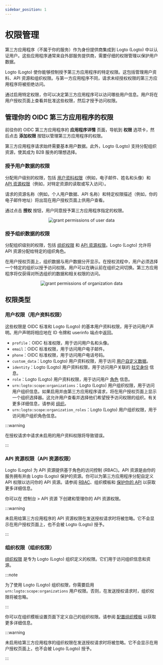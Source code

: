 ```yaml
---
sidebar_position: 1
---
```



# 权限管理

第三方应用程序（不属于你的服务）作为身份提供商集成到 Logto (Logto) 中以认证用户。这些应用程序通常来自外部服务提供商，需要仔细的权限管理以保护用户数据。

Logto (Logto) 使你能够控制授予第三方应用程序的特定权限。这包括管理用户资料、API 资源和组织权限。与第一方应用程序不同，请求未经授权权限的第三方应用程序将被拒绝访问。

通过启用特定权限，你可以决定第三方应用程序可以访问哪些用户信息。用户将在用户授权页面上查看并批准这些权限，然后才授予访问权限。

## 管理你的 OIDC 第三方应用程序的权限

前往你的 OIDC 第三方应用程序的 **应用程序详情** 页面，导航到 **权限** 选项卡，然后点击 **添加权限** 按钮以管理第三方应用程序的权限。

第三方应用程序请求始终需要基本用户数据。此外，Logto (Logto) 支持分配组织资源，使其成为 B2B 服务的理想选择。

### 授予用户数据的权限

分配用户级别的权限，包括 [用户资料权限](#user-permissions-user-profile-scopes)（例如，电子邮件、姓名和头像）和 [API 资源权限](#api-resource-permissions-api-resource-scopes)（例如，对特定资源的读取或写入访问）。

请求的资源名称（例如，个人用户数据、API 名称）和特定权限描述（例如，你的电子邮件地址）将出现在用户授权页面上供用户查看。

通过点击 **授权** 按钮，用户同意授予第三方应用程序指定的权限。

<center>
  <img src={GrantPermissionsOfUserData} alt="grant permissions of user data" />
</center>

### 授予组织数据的权限

分配组织级别的权限，包括 [组织权限](#organization-permissions-organization-scopes) 和 [API 资源权限](#api-resource-permissions-api-resource-scopes)。Logto (Logto) 允许将 API 资源分配给特定的组织角色。

在用户授权页面上，组织数据与用户数据分开显示。在授权流程中，用户必须选择一个特定的组织以授予访问权限。用户可以在确认前在组织之间切换。第三方应用程序将仅获得对所选组织的数据和相关权限的访问。

<center>
  <img src={GrantPermissionsOfOrganizationData} alt="grant permissions of organization data" />
</center>

## 权限类型

### 用户权限（用户资料权限）

这些权限是 OIDC 标准和 Logto (Logto) 的基本用户资料权限，用于访问用户声明。用户声明将相应地在 ID 令牌和 userinfo 端点中返回。

- `profile`：OIDC 标准权限，用于访问用户名和头像。
- `email`：OIDC 标准权限，用于访问用户电子邮件。
- `phone`：OIDC 标准权限，用于访问用户电话号码。
- `custom_data`：Logto (Logto) 用户资料权限，用于访问 [用户自定义数据](/user-management/user-data/#custom-data)。
- `identity`：Logto (Logto) 用户资料权限，用于访问用户关联的 [社交身份](/user-management/user-data/#social-identities) 信息。
- `role`：Logto (Logto) 用户资料权限，用于访问用户 [角色](/authorization/role-based-access-control/#roles) 信息。
- `urn:logto:scope:organizations`：Logto (Logto) 用户组织权限，用于访问用户组织信息。如果启用并由第三方应用程序请求，将在用户授权页面上显示一个组织选择器。这允许用户查看并选择他们希望授予访问权限的组织。有关更多详细信息，请参阅 [组织](/organizations)。
- `urn:logto:scope:organization_roles`：Logto (Logto) 用户组织权限，用于访问用户组织角色信息。

:::warning

在授权请求中请求未启用的用户资料权限将导致错误。

:::

### API 资源权限（API 资源权限）

Logto (Logto) 为 API 资源提供基于角色的访问控制 (RBAC)。API 资源是由你的服务拥有并由 Logto (Logto) 保护的资源。你可以为第三方应用程序分配自定义 API 权限以访问你的 API 资源。请参阅 [RBAC](/authorization/role-based-access-control)、组织模板和 [保护你的 API](/authorization/api-resources/protect-your-api/) 以获取更多详细信息。

你可以在 <CloudLink to="/api-resources">控制台 > API 资源</CloudLink> 下创建和管理你的 API 资源权限。

:::warning

未启用给第三方应用程序的 API 资源权限在发送授权请求时将被忽略。它不会显示在用户授权页面上，也不会被 Logto (Logto) 授予。

:::

### 组织权限（组织权限）

[组织权限](/authorization/organization-template/#organization-permission) 是专为 Logto (Logto) 组织定义的权限。它们用于访问组织信息和资源。

:::note

为了使用 Logto (Logto) 组织权限，你需要启用 `urn:logto:scope:organizations` 用户权限。否则，在发送授权请求时，组织权限将被忽略。

:::

你可以在组织模板设置页面下定义自己的组织权限。请参阅 [配置组织模板](/authorization/organization-template/configure-organization-template/) 以获取更多详细信息。

:::warning

未启用给第三方应用程序的组织权限在发送授权请求时将被忽略。它不会显示在用户授权页面上，也不会被 Logto (Logto) 授予。

:::

